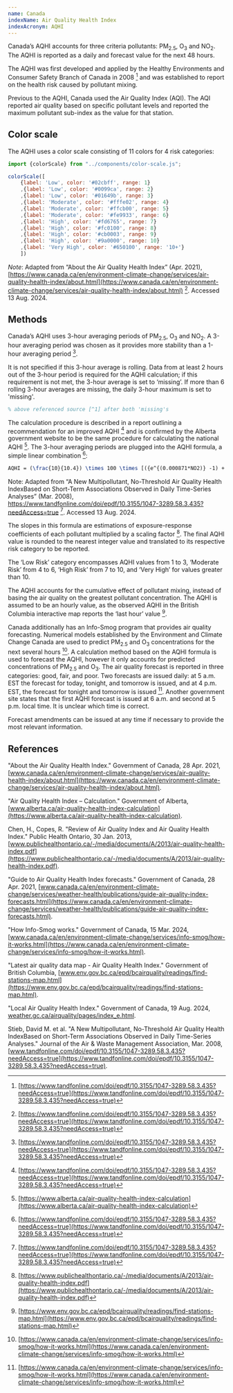 ```yaml
---
name: Canada
indexName: Air Quality Health Index
indexAcronym: AQHI
---
```


Canada’s AQHI accounts for three criteria pollutants: PM<sub>2.5</sub>, O<sub>3</sub> and NO<sub>2</sub>. The AQHI is reported as a daily and forecast value for the next 48 hours.

The AQHI was first developed and applied by the Healthy Environments and Consumer Safety Branch of Canada in 2008 [^1] and was established to report on the health risk caused by pollutant mixing.

Previous to the AQHI, Canada used the Air Quality Index (AQI). The AQI reported air quality based on specific pollutant levels and reported the maximum pollutant sub-index as the value for that station.

## Color scale

The AQHI uses a color scale consisting of 11 colors for 4 risk categories:


```js
import {colorScale} from "../components/color-scale.js";
```

```js
colorScale([
    {label: 'Low', color: '#02cbff', range: 1}
    ,{label: 'Low', color: '#0099ca', range: 2}
    ,{label: 'Low', color: '#01649b', range: 3}  
    ,{label: 'Moderate', color: '#fffe02', range: 4}
    ,{label: 'Moderate', color: '#ffcb00', range: 5}
    ,{label: 'Moderate', color: '#fe9933', range: 6}  
    ,{label: 'High', color: '#fd6765', range: 7}  
    ,{label: 'High', color: '#fc0100', range: 8}  
    ,{label: 'High', color: '#cb0003', range: 9}  
    ,{label: 'High', color: '#9a0000', range: 10}  
    ,{label: 'Very High', color: '#650100', range: '10+'}  
    ])
```

_Note_: Adapted from “About the Air Quality Health Index” (Apr. 2021), [https://www.canada.ca/en/environment-climate-change/services/air-quality-health-index/about.html](https://www.canada.ca/en/environment-climate-change/services/air-quality-health-index/about.html)  [^1]. Accessed 13 Aug. 2024.

## Methods

Canada’s AQHI uses 3-hour averaging periods of PM<sub>2.5</sub>, O<sub>3</sub> and NO<sub>2</sub>. A 3-hour averaging period was chosen as it provides more stability than a 1-hour averaging period [^1]. 

<div class = 'note'>
It is not specified if this 3-hour average is rolling. Data from at least 2 hours out of the 3-hour period is required for the AQHI calculation; if this requirement is not met, the 3-hour average is set to ‘missing’. If more than 6 rolling 3-hour averages are missing, the daily 3-hour maximum is set to 'missing'. 
</div>

```tex  
% above referenced source [^1] after both 'missing's     
```

The calculation procedure is described in a report outlining a recommendation for an improved AQHI [^1] and is confirmed by the Alberta government website to be the same procedure for calculating the national AQHI [^5].
The 3-hour averaging periods are plugged into the AQHI formula, a simple linear combination [^1]:

```tex  
AQHI = (\frac{10}{10.4}) \times 100 \times [({e^{(0.000871*NO2)} -1) + (e^{(0.000537*O3)} -1) + (e^{(0.000487*PM2.5)} -1})]  
```  

Note: Adapted from “A New Multipollutant, No-Threshold Air Quality Health IndexBased on Short-Term Associations Observed in Daily Time-Series Analyses” (Mar. 2008), <https://www.tandfonline.com/doi/epdf/10.3155/1047-3289.58.3.435?needAccess=true> [^1]. Accessed 13 Aug. 2024.

The slopes in this formula are estimations of exposure-response coefficients of each pollutant multiplied by a scaling factor [^2]. The final AQHI value is rounded to the nearest integer value and translated to its respective risk category to be reported.

The ‘Low Risk’ category encompasses AQHI values from 1 to 3, ‘Moderate Risk’ from 4 to 6, ‘High Risk’ from 7 to 10, and ‘Very High’ for values greater than 10.

The AQHI accounts for the cumulative effect of pollutant mixing, instead of basing the air quality on the greatest pollutant concentration. The AQHI is assumed to be an hourly value, as the observed AQHI in the British Columbia interactive map reports the ‘last hour’ value [^6].

Canada additionally has an Info-Smog program that provides air quality forecasting. Numerical models established by the Environment and Climate Change Canada are used to predict PM<sub>2.5</sub> and O<sub>3</sub> concentrations for the next several hours [^3]. A calculation method based on the AQHI formula is used to forecast the AQHI, however it only accounts for predicted concentrations of PM<sub>2.5</sub> and O<sub>3</sub>. The air quality forecast is reported in three categories: good, fair, and poor. Two forecasts are issued daily: at 5 a.m. EST the forecast for today, tonight, and tomorrow is issued, and at 4 p.m. EST, the forecast for tonight and tomorrow is issued [^3]. 
Another government site states that the first AQHI forecast is issued at 6 a.m. and second at 5 p.m. local time. It is unclear which time is correct.  

Forecast amendments can be issued at any time if necessary to provide the most relevant information.

## References

[^1]:  [https://www.tandfonline.com/doi/epdf/10.3155/1047-3289.58.3.435?needAccess=true](https://www.tandfonline.com/doi/epdf/10.3155/1047-3289.58.3.435?needAccess=true)

[^2]: [https://www.publichealthontario.ca/-/media/documents/A/2013/air-quality-health-index.pdf](https://www.publichealthontario.ca/-/media/documents/A/2013/air-quality-health-index.pdf)

[^3]: [https://www.canada.ca/en/environment-climate-change/services/info-smog/how-it-works.html](https://www.canada.ca/en/environment-climate-change/services/info-smog/how-it-works.html)

[^4]: [https://www.canada.ca/en/environment-climate-change/services/weather-health/publications/guide-air-quality-index-forecasts.html](https://www.canada.ca/en/environment-climate-change/services/weather-health/publications/guide-air-quality-index-forecasts.html)

[^5]: [https://www.alberta.ca/air-quality-health-index-calculation](https://www.alberta.ca/air-quality-health-index-calculation)

[^6]: [https://www.env.gov.bc.ca/epd/bcairquality/readings/find-stations-map.html](https://www.env.gov.bc.ca/epd/bcairquality/readings/find-stations-map.html)

"About the Air Quality Health Index." Government of Canada, 28 Apr. 2021, [www.canada.ca/en/environment-climate-change/services/air-quality-health-index/about.html](https://www.canada.ca/en/environment-climate-change/services/air-quality-health-index/about.html). 

"Air Quality Health Index – Calculation." Government of Alberta, [www.alberta.ca/air-quality-health-index-calculation](https://www.alberta.ca/air-quality-health-index-calculation). 

Chen, H., Copes, R. "Review of Air Quality Index and Air Quality Health Index." Public Health Ontario, 30 Jan. 2013, [www.publichealthontario.ca/-/media/documents/A/2013/air-quality-health-index.pdf](https://www.publichealthontario.ca/-/media/documents/A/2013/air-quality-health-index.pdf). 

"Guide to Air Quality Health Index forecasts." Government of Canada, 28 Apr. 2021, [www.canada.ca/en/environment-climate-change/services/weather-health/publications/guide-air-quality-index-forecasts.html](https://www.canada.ca/en/environment-climate-change/services/weather-health/publications/guide-air-quality-index-forecasts.html). 

"How Info-Smog works." Government of Canada, 15 Mar. 2024, [www.canada.ca/en/environment-climate-change/services/info-smog/how-it-works.html](https://www.canada.ca/en/environment-climate-change/services/info-smog/how-it-works.html). 

"Latest air quality data map - Air Quality Health Index." Government of British Columbia, [www.env.gov.bc.ca/epd/bcairquality/readings/find-stations-map.html](https://www.env.gov.bc.ca/epd/bcairquality/readings/find-stations-map.html). 

"Local Air Quality Health Index." Government of Canada, 19 Aug. 2024, [weather.gc.ca/airquality/pages/index_e.html](https://weather.gc.ca/airquality/pages/index_e.html). 

Stieb, David M. et al. "A New Multipollutant, No-Threshold Air Quality Health IndexBased on Short-Term Associations Observed in Daily Time-Series Analyses." Journal of the Air & Waste Management Association, Mar. 2008, [www.tandfonline.com/doi/epdf/10.3155/1047-3289.58.3.435?needAccess=true](https://www.tandfonline.com/doi/epdf/10.3155/1047-3289.58.3.435?needAccess=true). 
